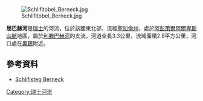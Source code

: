 {{Coord|47.43009|N|9.62623|E|display=title}}
[[Image:Schlifitobel_Berneck.jpg|right]]

'''屈巴赫河'''是[[瑞士|瑞士]]的河流，位於該國東北部，流經[[聖加侖州|聖加侖州]]，處於[[阿彭策爾阿爾卑斯山脈|阿彭策爾阿爾卑斯山脈]]地區，屬於[[利滕巴赫河_(聖加侖州)|利滕巴赫河]]的支流，河道全長3.3公里，流域面積2.8平方公里，河口處在[[奧鎮_(聖加侖州)|奧鎮]]附近。

==參考資料==
* [http://schlifisteg.ch Schlifisteg Berneck]{{Dead link}}

{{Switzerland-geo-stub}}
[[Category:瑞士河流|Category:瑞士河流]]